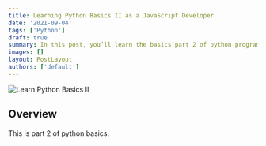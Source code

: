 ```yaml
---
title: Learning Python Basics II as a JavaScript Developer
date: '2021-09-04'
tags: ['Python']
draft: true
summary: In this post, you’ll learn the basics part 2 of python programming language from the viewpoint of JavaScript Developer.
images: []
layout: PostLayout
authors: ['default']
---
```


![Learn Python Basics II](/static/images/blogs/5.learning-python-basics-2-as-a-javascript-developer/image1.jpg)

<TOCInline toc={props.toc} toHeading={2} />

## Overview

This is part 2 of python basics.
